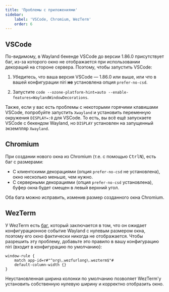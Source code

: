 ```yaml
---
title: 'Проблемы с приложениями'
sidebar:
    label: 'VSCode, Chromium, WezTerm'
    order: 6
---
```


## VSCode

По-видимому, в Wayland бекенде VSCode до версии 1.86.0 присутствует баг,
из-за которого окно не отображается при использовании декораций на стороне сервера.
Поэтому, чтобы запустить VSCode:

1.  Убедитесь, что ваша версия VSCode &mdash; 1.86.0 или выше,
    или что в вашей конфигурации niri **не** установлена опция `prefer-no-csd`.

2.  Запустите `code --ozone-platform-hint=auto --enable-features=WaylandWindowDecorations`.

Также, если у вас есть проблемы с некоторыми горячими клавишами VSCode,
попробуйте запустить `Xwayland` и установить переменную окружения `DISPLAY=:0`
для VSCode. То есть, вы всё ещё запускаете VSCode с бекендом Wayland,
но `DISPLAY` установлен на запущенный экземпляр `Xwayland`.

## Chromium

При создании нового окна из Chromium (т.е. с помощью <kbd>Ctrl</kbd><kbd>N</kbd>),
есть баг с размерами:

-   С клиентскими декорациями (опция `prefer-no-csd` не установлена), окно несколько меньше, чем нужно.
-   С серверными декорациями (опция `prefer-no-csd` установлена), буфер окна будет смещен в левый верхний угол.

Оба бага можно исправить, изменив размер созданного окна Chromium.

## WezTerm

У WezTerm есть [баг](https://github.com/wez/wezterm/issues/4708),
который заключается в том, что он ожидает конфигурационное событие Wayland с нулевым размером окна,
поэтому его окно фактически никогда не отображается. Чтобы разрешить эту проблему, добавьте это
правило в вашу конфигурацию niri (входит в конфигурацию по умолчанию):

```kdl
window-rule {
    match app-id=r#"^org\.wezfurlong\.wezterm$"#
    default-column-width {}
}
```

Неустановленная ширина колонки по умолчанию позволяет WezTerm'у установить
собственную нулевую ширину и корректно отобразить окно.
